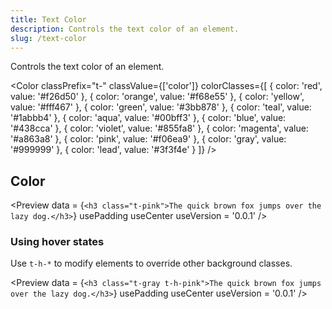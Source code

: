 ```yaml
---
title: Text Color
description: Controls the text color of an element.
slug: /text-color
---
```



Controls the text color of an element.

<Color 
  classPrefix="t-" 
  classValue={['color']} 
  colorClasses={[
    { color: 'red', value: '#f26d50' },
    { color: 'orange', value: '#f68e55' },
    { color: 'yellow', value: '#fff467' },
    { color: 'green', value: '#3bb878' },
    { color: 'teal', value: '#1abbb4' },
    { color: 'aqua', value: '#00bff3' },
    { color: 'blue', value: '#438cca' },
    { color: 'violet', value: '#855fa8' },
    { color: 'magenta', value: '#a863a8' },
    { color: 'pink', value: '#f06ea9' },
    { color: 'gray', value: '#999999' },
    { color: 'lead', value: '#3f3f4e' }
  ]}
/>

## Color

<Preview
  data = {`<h3 class="t-pink">The quick brown fox jumps over the lazy dog.</h3>`}
  usePadding
  useCenter
  useVersion = '0.0.1'
/>

### Using hover states

Use `t-h-*` to modify elements to override other background classes.

<Preview
  data = {`<h3 class="t-gray t-h-pink">The quick brown fox jumps over the lazy dog.</h3>`}
  usePadding
  useCenter
  useVersion = '0.0.1'
/>